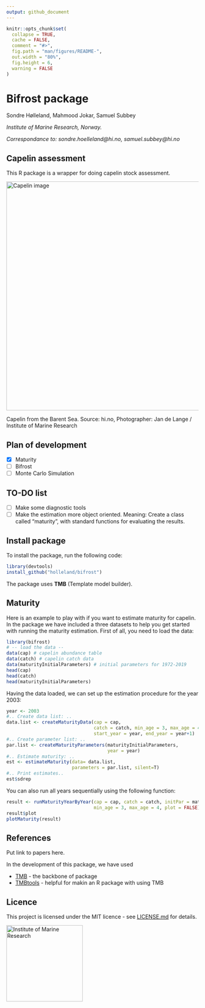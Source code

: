 ```yaml
---
output: github_document
---
```


<!-- README.md is generated from README.Rmd. Please edit that file -->

```r
knitr::opts_chunk$set(
  collapse = TRUE,
  cache = FALSE,
  comment = "#>",
  fig.path = "man/figures/README-",
  out.width = "80%",
  fig.height = 6,
  warning = FALSE
)
```

# Bifrost package
Sondre Hølleland, Mahmood Jokar, Samuel Subbey
<!-- badges: start -->
<!-- badges: end -->


*Institute of Marine Research, Norway.* 

*Correspondance to: sondre.hoelleland@hi.no, samuel.subbey@hi.no* 
 
## Capelin assessment

This R package is a wrapper for doing capelin stock assessment. 


<img src="https://www.hi.no/resources/imr/HI-027799.jpg/articleimg"
alt="Capelin image" width="600"/>

Capelin from the Barent Sea. Source: hi.no,  Photographer: Jan de Lange / Institute of Marine Research

## Plan of development 

- [x] Maturity 
- [ ] Bifrost
- [ ] Monte Carlo Simulation

## TO-DO list

- [ ] Make some diagnostic tools
- [ ] Make the estimation more object oriented. Meaning: Create a class called "maturity", with standard functions for evaluating the results. 



## Install package

To install the package, run the following code: 

```r
library(devtools)
install_github("holleland/bifrost")
```
The package uses **TMB** (Template model builder). 

## Maturity 
Here is an example to play with if you want to estimate maturity for capelin. In the package we have included a three datasets to help you get started with running the maturity estimation. First of all, you need to load the data:
```r
library(bifrost)
# -- load the data --
data(cap) # capelin abundance table
data(catch) # capelin catch data
data(maturityInitialParameters) # initial parameters for 1972-2019
head(cap)
head(catch)
head(maturityInitialParameters)
```

Having the data loaded, we can set up the estimation procedure for the year 2003:
```r
year <- 2003
#.. Create data list: ..
data.list <- createMaturityData(cap = cap, 
                                catch = catch, min_age = 3, max_age = 4, 
                                start_year = year, end_year = year+1)
#.. Create parameter list: ..
par.list <- createMaturityParameters(maturityInitialParameters, 
                                     year = year)
#.. Estimate maturity: ..
est <- estimateMaturity(data= data.list,
                        parameters = par.list, silent=T)
#.. Print estimates.. 
est$sdrep
```
You can also run all years sequentially using the following function: 
```r
result <- runMaturityYearByYear(cap = cap, catch = catch, initPar = maturityInitialParameters,
                                min_age = 3, max_age = 4, plot = FALSE)
result$plot
plotMaturity(result)
```

## References

Put link to papers here.

In the development of this package, we have used 

- [TMB](https://github.com/kaskr/adcomp) - the backbone of package
- [TMBtools](https://github.com/mlysy/TMBtools) - helpful for makin an R package with using TMB


## Licence
This project is licensed under the MIT licence - see [LICENSE.md](LICENSE.md) for details. 

<img src="https://www.hi.no/en/hi/resources/layout/HI-logo-farger-engelsk.svg/original"
alt="Institute of Marine Research" width="200"/>

